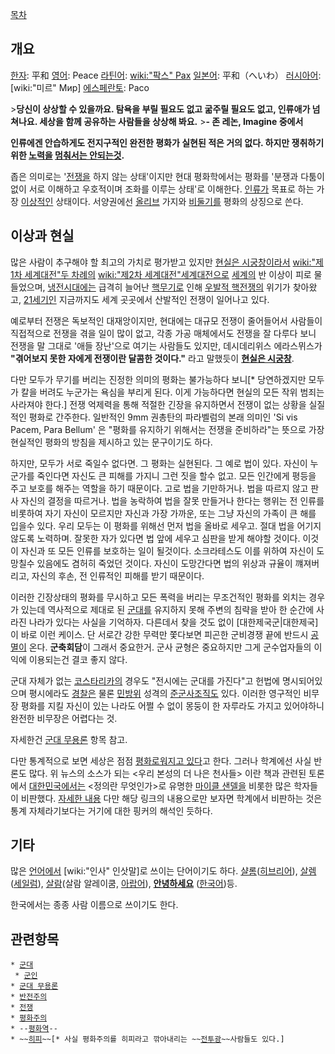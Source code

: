 [[목차]]
== 개요 ==
[[한자]]: 平和
[[영어]]: Peace 
[[라틴어]]: [[wiki:"팍스" Pax]]
[[일본어]]: 平和（へいわ）
[[러시아어]]: [wiki:"미르" Мир]
[[에스페란토]]: Paco



>'''당신이 상상할 수 있을까요. 탐욕을 부릴 필요도 없고 굶주릴 필요도 없고, 인류애가 넘쳐나요. 세상을 함께 공유하는 사람들을 상상해 봐요.'''
>'''- 존 레논, Imagine 중에서'''


'''인류에겐 안습하게도 전지구적인 완전한 평화가 실현된 적은 거의 없다. 하지만 쟁취하기 위한 [[반전주의|노력]]을 [[국제연합|멈춰서는 안되는것]].'''

좁은 의미로는 '[[전쟁]]을 하지 않는 상태'이지만 현대 평화학에서는 평화를 '분쟁과 다툼이 없이 서로 이해하고 우호적이며 조화를 이루는 상태'로 이해한다. [[인류]]가 목표로 하는 가장 [[이상]]적인 상태이다. 서양권에선 [[올리브]] 가지와 [[비둘기]]를 평화의 상징으로 쓴다.

== 이상과 현실 ==
많은 사람이 추구해야 할 최고의 가치로 평가받고 있지만 [[현실은 시궁창]]이라서 [[wiki:"제1차 세계대전"두 차례의]] [[wiki:"제2차 세계대전"세계대전]]으로 [[세계]]의 반 이상이 피로 물들었으며, [[냉전]]시대에는 급격히 늘어난 [[핵무기]]로 인해 [[우발적 핵전쟁]]의 위기가 찾아왔고, [[21세기]]인 지금까지도 세계 곳곳에서 산발적인 전쟁이 일어나고 있다. 

예로부터 전쟁은 독보적인 대재앙이지만, 현대에는 대규모 전쟁이 줄어들어서 사람들이 직접적으로 전쟁을 겪을 일이 많이 없고, 각종 가공 매체에서도 전쟁을 잘 다루다 보니 전쟁을 말 그대로 '애들 장난'으로 여기는 사람들도 있지만, 데시데리위스 에라스뮈스가 '''"겪어보지 못한 자에게 전쟁이란 달콤한 것이다."''' 라고 말했듯이 '''[[현실은 시궁창]]'''.

다만 모두가 무기를 버리는 진정한 의미의 평화는 불가능하다 보니[* 당연하겠지만 모두가 칼을 버려도 누군가는 욕심을 부리게 된다. 이게 가능하다면 현실의 모든 작위 범죄는 사라져야 한다.] 전쟁 억제력을 통해 적절한 긴장을 유지하면서 전쟁이 없는 상황을 실질적인 평화로 간주한다. 일반적인 9mm 권총탄의 파라벨럼의 본래 의미인  'Si vis Pacem, Para Bellum' 은 "평화를 유지하기 위해서는 전쟁을 준비하라"는 뜻으로 가장 현실적인 평화의 방침을 제시하고 있는 문구이기도 하다.

하지만, 모두가 서로 죽일수 없다면. 그 평화는 실현된다. 그 예로 법이 있다. 자신이 누군가를 죽인다면 자신도 큰 피해를 가지니 그런 짓을 할수 없고. 모든 인간에게 평등을 주고 보호를 해주는 역할을 하기 때문이다. 고로 법을 기만하거나. 법을 따르지 않고 판사 자신의 결정을 따르거나. 법을 농락하여 법을 잘못 만들거나 한다는 행위는 전 인류를 비롯하여 자기 자신이 모르지만 자신과 가장 가까운, 또는 그냥 자신의 가족이 큰 해를 입을수 있다. 우리 모두는 이 평화를 위해선 먼저 법을 올바로 세우고. 절대 법을 어기지 않도록 노력하며. 잘못한 자가 있다면 법 앞에 세우고 심판을 받게 해야할 것이다. 이것이 자신과 또 모든 인류를 보호하는 일이 될것이다. 소크라테스도 이를 위하여 자신이 도망칠수 있음에도 겸허히 죽었던 것이다. 
자신이 도망간다면 법의 위상과 규율이 꺠져버리고, 자신의 후손, 전 인류적인 피해를 받기 때문이다.

이러한 긴장상태의 평화를 무시하고 모든 폭력을 버리는 무조건적인 평화를 외치는 경우가 있는데 역사적으로 제대로 된 [[군대]]를 유지하지 못해 주변의 침략을 받아 한 순간에 사라진 나라가 있다는 사실을 기억하자. 다른데서 찾을 것도 없이 [대한제국군|대한제국]이 바로 이런 케이스. 단 서로간 강한 무력만 쫓다보면 피곤한 군비경쟁 끝에 반드시 [[공멸]]이 온다. '''군축회담'''이 그래서 중요한거. 군사 균형은 중요하지만 그게 군수업자들의 이익에 이용되는건 결코 좋지 않다.

군대 자체가 없는 [[코스타리카]]의 경우도 "전시에는 군대를 가진다"고 헌법에 명시되어있으며 평시에라도 [[경찰]]은 물론 [[민방위]] 성격의 [[준군사조직]]도 있다. 이러한 영구적인 비무장 평화를 지킬 자신이 있는 나라도 어쩔 수 없이 몽둥이 한 자루라도 가지고 있어야하니 완전한 비무장은 어렵다는 것.

자세한건 [[군대 무용론]] 항목 참고.

다만 통계적으로 보면 세상은 점점 [http://news.naver.com/main/hotissue/read.nhn?mid=hot&sid1=103&cid=3118&iid=384762&oid=001&aid=0005332808&ptype=011 평화로워지고 있다]고 한다. 그러나 학계에선 사실 반론도 많다. 위 뉴스의 소스가 되는 <우리 본성의 더 나은 천사들> 이란 책과 관련된 토론에서 [[대한민국]]에서는 <정의란 무엇인가>로 유명한 [[마이클 샌델]]을 비롯한 많은 학자들이 비판했다. [http://lovos.egloos.com/2902981 자세한 내용] 다만 해당 링크의 내용으로만 보자면 학계에서 비판하는 것은 통계 자체라기보다는 거기에 대한 핑커의 해석인 듯하다.

== 기타 ==
많은 [[언어]]에서 [wiki:"인사" 인삿말]로 쓰이는 단어이기도 하다. [[샬롬]]([[히브리어]]), [[살렘]]([[세일럼]]), [[살람]](살람 알레이쿰, [[아랍어]]), '''[[안녕하세요]]''' ([[한국어]])등.

한국에서는 종종 사람 이름으로 쓰이기도 한다.

== 관련항목 ==
 * [[군대]]
  * [[군인]]
 * [[군대 무용론]]
 * [[반전주의]]
 * [[전쟁]]
 * [[평화주의]]
 * --[[평화역]]--
 * ~~[[히피]]~~[* 사실 평화주의를 히피라고 깎아내리는 ~~[[전투광]]~~사람들도 있다.]
